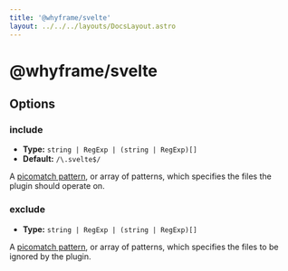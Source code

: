 ```yaml
---
title: '@whyframe/svelte'
layout: ../../../layouts/DocsLayout.astro
---
```



# @whyframe/svelte

<SvelteDemo />

## Options

### include

- **Type:** `string | RegExp | (string | RegExp)[]`
- **Default:** `/\.svelte$/`

A [picomatch pattern](https://github.com/micromatch/picomatch), or array of patterns, which specifies the files the plugin should operate on.

### exclude

- **Type:** `string | RegExp | (string | RegExp)[]`

A [picomatch pattern](https://github.com/micromatch/picomatch), or array of patterns, which specifies the files to be ignored by the plugin.
